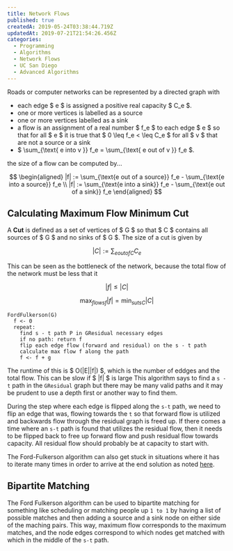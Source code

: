 ```yaml
---
title: Network Flows
published: true
createdA: 2019-05-24T03:38:44.719Z
updatedAt: 2019-07-21T21:54:26.456Z
categories:
  - Programming
  - Algorithms
  - Network Flows
  - UC San Diego
  - Advanced Algorithms
---
```


Roads or computer networks can be represented by a directed graph with

- each edge $ e $ is assigned a positive real capacity $ C_e $.
- one or more vertices is labelled as a source
- one or more vertices labelled as a sink
- a flow is an assignment of a real number $ f_e $ to each edge $ e $ so that for all $ e $ it is true
  that $ 0 \leq f_e < \leq C_e $ for all $ v $ that are not a source or a sink
- $ \sum_{\text{ e into v }} f_e = \sum_{\text{ e out of v }} f_e $.


the size of a flow can be computed by...

$$
\begin{aligned}
  |f| := \sum_{\text{e out of a source}} f_e - \sum_{\text{e into a source}} f_e \\
  |f| := \sum_{\text{e into a sink}} f_e - \sum_{\text{e out of a sink}} f_e
\end{aligned}
$$

## Calculating Maximum Flow Minimum Cut

A **Cut** is defined as a set of vertices of $ G $ so that $ C $ contains all sources of $ G $ and no
sinks of $ G $. The size of a cut is given by

$$
|C| := \sum_{e out of C} C_e
$$

This can be seen as the bottleneck of the network, because the total flow of the network must be less that it

$$
|f| \leq |C|
$$

$$
\max_{flows f} |f| = \min_{suts C} |C|
$$

```text
FordFulkerson(G)
  f <- 0
  repeat:
    find s - t path P in GResidual necessary edges
    if no path: return f
    flip each edge flow (forward and residual) on the s - t path
    calculate max flow f along the path
    f <- f + g
```

The runtime of this is $ O(|E||f|) $, which is the number of eddges and the total flow. This can be slow
if $ |f| $ is large  This algorithm says to find a `s - t` path in the `GResidual` graph but there may be many
valid paths and it may be prudent to use a depth first or another way to find them.

During the step where each edge is flipped along the `s-t` path, we need to flip an edge that was, flowing towards the
`t` so that forward flow is utilized and backwards flow through the residual graph is freed up. If there comes a time
where an `s-t` path is found that utilizes the residual flow, then it needs to be flipped back to free up forward flow
and push residual flow towards capacity. All residual flow should probably be at capacity to start with.

The Ford-Fulkerson algorithm can also get stuck in situations where it has to iterate many times in order to arrive at
the end solution as noted
[here](https://www.coursera.org/learn/advanced-algorithms-and-complexity/lecture/zSB4s/slow-example).

## Bipartite Matching

The Ford Fulkerson algorithm can be used to bipartite matching for something like scheduling or matching people up `1 to
1` by having a list of possible matches and then adding a source and a sink node on either side of the maching pairs.
This way, maximum flow corresponds to the maximum matches, and the node edges correspond to which nodes get matched with
which in the middle of the `s-t` path.
